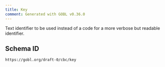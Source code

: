 ```yaml
---
title: Key
comment: Generated with GOBL v0.36.0
---
```


Text identifier to be used instead of a code for a more verbose but readable identifier.

## Schema ID

`https://gobl.org/draft-0/cbc/key`

